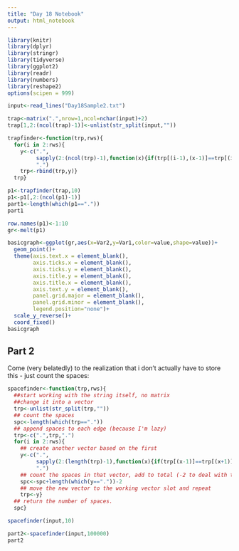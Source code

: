 ```yaml
---
title: "Day 18 Notebook"
output: html_notebook
---
```


```r
library(knitr)
library(dplyr)
library(stringr)
library(tidyverse)
library(ggplot2)
library(readr)
library(numbers)
library(reshape2)
options(scipen = 999)
```


```r
input<-read_lines("Day18Sample2.txt")
```


```r
trap<-matrix(".",nrow=1,ncol=nchar(input)+2)
trap[1,2:(ncol(trap)-1)]<-unlist(str_split(input,""))
```

```r
trapfinder<-function(trp,rws){
  for(i in 2:rws){
    y<-c(".",
         sapply(2:(ncol(trp)-1),function(x){if(trp[(i-1),(x-1)]==trp[(i-1),(x+1)]){"."}else{"^"}}),
         ".")
    trp<-rbind(trp,y)}
  trp}

```

```r
p1<-trapfinder(trap,10)
p1<-p1[,2:(ncol(p1)-1)]
part1<-length(which(p1=="."))
part1
```



```r
row.names(p1)<-1:10
gr<-melt(p1)

basicgraph<-ggplot(gr,aes(x=Var2,y=Var1,color=value,shape=value))+
  geom_point()+
  theme(axis.text.x = element_blank(),
        axis.ticks.x = element_blank(),
        axis.ticks.y = element_blank(),
        axis.title.y = element_blank(),
        axis.title.x = element_blank(),
        axis.text.y = element_blank(),
        panel.grid.major = element_blank(),
        panel.grid.minor = element_blank(),
        legend.position="none")+
  scale_y_reverse()+
  coord_fixed()
basicgraph
```

## Part 2

Come (very belatedly) to the realization that i don't actually have to store this - just count the spaces:

```r
spacefinder<-function(trp,rws){
  ##start working with the string itself, no matrix
  ##change it into a vector
  trp<-unlist(str_split(trp,""))
  ## count the spaces
  spc<-length(which(trp=="."))
  ## append spaces to each edge (because I'm lazy)
  trp<-c(".",trp,".")
  for(i in 2:rws){
    ## create another vector based on the first
    y<-c(".",
         sapply(2:(length(trp)-1),function(x){if(trp[(x-1)]==trp[(x+1)]){"."}else{"^"}}),
         ".")
    ## count the spaces in that vector, add to total (-2 to deal with the extra spaces at the end.)
    spc<-spc+length(which(y=="."))-2
    ## move the new vector to the working vector slot and repeat
    trp<-y}
  ## return the number of spaces.
  spc}

```


```r
spacefinder(input,10)
```

```r
part2<-spacefinder(input,100000)
part2
```